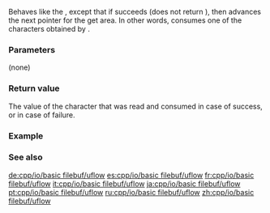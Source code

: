 {{cpp/io/basic_filebuf/title | uflow }}
{{cpp/io/basic_filebuf/navbar}}
{{ddcl |
protected:
virtual int_type uflow()
}}

Behaves like the {{lc|underflow()}}, except that if {{lc|underflow()}} succeeds (does not return {{c|Traits::eof()}}), then advances the next pointer for the get area. In other words, consumes one of the characters obtained by {{lc|underflow()}}.

===Parameters===
(none)

===Return value===
The value of the character that was read and consumed in case of success, or {{c|Traits::eof()}} in case of failure.

===Example===
{{example
 |
 | code=
 | output=
}}

===See also===
{{dsc begin}}
{{dsc inc | cpp/io/basic_streambuf/dsc uflow}}
{{dsc inc | cpp/io/basic_filebuf/dsc underflow}}
{{dsc inc | cpp/io/basic_filebuf/dsc overflow}}
{{dsc end}}

[[de:cpp/io/basic filebuf/uflow]]
[[es:cpp/io/basic filebuf/uflow]]
[[fr:cpp/io/basic filebuf/uflow]]
[[it:cpp/io/basic filebuf/uflow]]
[[ja:cpp/io/basic filebuf/uflow]]
[[pt:cpp/io/basic filebuf/uflow]]
[[ru:cpp/io/basic filebuf/uflow]]
[[zh:cpp/io/basic filebuf/uflow]]